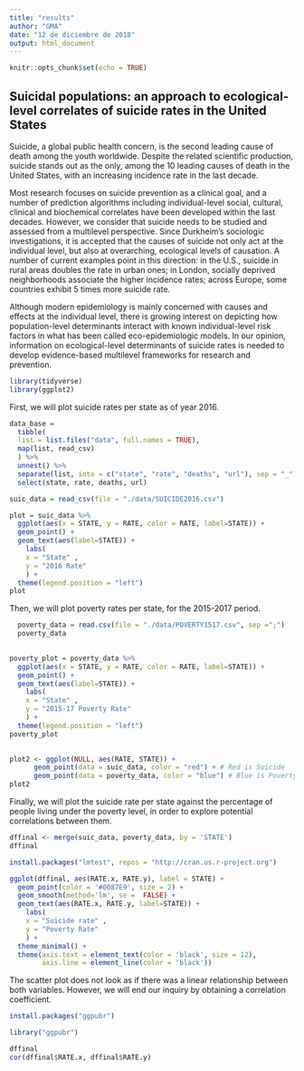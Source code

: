 ```yaml
---
title: "results"
author: "GMA"
date: "12 de diciembre de 2018"
output: html_document
---
```


```r
knitr::opts_chunk$set(echo = TRUE)
```
## Suicidal populations: an approach to ecological-level correlates of suicide rates in the United States

Suicide, a global public health concern, is the second leading cause of death among the youth worldwide. Despite the related scientific production, suicide stands out as the only, among the 10 leading causes of death in the United States, with an increasing incidence rate in the last decade. 

Most research focuses on suicide prevention as a clinical goal, and a number of prediction algorithms including individual-level social, cultural, clinical and biochemical correlates have been developed within the last decades. However, we consider that suicide needs to be studied and assessed from a multilevel perspective. Since Durkheim’s sociologic investigations, it is accepted that the causes of suicide not only act at the individual level, but also at overarching, ecological levels of causation. A number of current examples point in this direction: in the U.S., suicide in rural areas doubles the rate in urban ones; in London, socially deprived neighborhoods associate the higher incidence rates; across Europe, some countries exhibit 5 times more suicide rate. 

Although modern epidemiology is mainly concerned with causes and effects at the individual level, there is growing interest on depicting how population-level determinants interact with known individual-level risk factors in what has been called eco-epidemiologic models. In our opinion, information on ecological-level determinants of suicide rates is needed to develop evidence-based multilevel frameworks for research and prevention.

```r
library(tidyverse)
library(ggplot2)
```

First, we will plot suicide rates per state as of year 2016. 

```r
data_base =
  tibble(
  list = list.files("data", full.names = TRUE),
  map(list, read_csv)
  ) %>% 
  unnest() %>% 
  separate(list, into = c("state", "rate", "deaths", "url"), sep = "_") %>%
  select(state, rate, deaths, url)
```

```r
suic_data = read_csv(file = "./data/SUICIDE2016.csv")
```

```r
plot = suic_data %>% 
  ggplot(aes(x = STATE, y = RATE, color = RATE, label=STATE)) + 
  geom_point() + 
  geom_text(aes(label=STATE)) +
    labs(
    x = "State" ,
    y = "2016 Rate"
    ) +
  theme(legend.position = "left")
plot
```

Then, we will plot poverty rates per state, for the 2015-2017 period.

```r
  
  poverty_data = read.csv(file = "./data/POVERTY1517.csv", sep =";")
  poverty_data
  
```


```r
  
poverty_plot = poverty_data %>% 
  ggplot(aes(x = STATE, y = RATE, color = RATE, label=STATE)) + 
  geom_point() + 
  geom_text(aes(label=STATE)) +
    labs(
    x = "State" ,
    y = "2015-17 Poverty Rate"
    ) +
  theme(legend.position = "left")
poverty_plot
  
```


```r
plot2 <- ggplot(NULL, aes(RATE, STATE)) + 
      geom_point(data = suic_data, color = "red") + # Red is Suicide
      geom_point(data = poverty_data, color = "blue") # Blue is Poverty
plot2
```

Finally, we will plot the suicide rate per state against the percentage of people living under the poverty level, in order to explore potential correlations between them.

```r
dffinal <- merge(suic_data, poverty_data, by = 'STATE')
dffinal
```

```r
install.packages("lmtest", repos = "http://cran.us.r-project.org")
```

```r
ggplot(dffinal, aes(RATE.x, RATE.y), label = STATE) +
  geom_point(color = '#0087E9', size = 2) +
  geom_smooth(method='lm', se =  FALSE) +
  geom_text(aes(RATE.x, RATE.y, label=STATE)) +
    labs(
    x = "Suicide rate" ,
    y = "Poverty Rate"
    ) +
  theme_minimal() +
  theme(axis.text = element_text(color = 'black', size = 12),
        axis.line = element_line(color = 'black'))
```

The scatter plot does not look as if there was a linear relationship between both variables. However, we will end our inquiry by obtaining a correlation coefficient.

```r
install.packages("ggpubr")
```

```r
library("ggpubr")
```

```r
dffinal
cor(dffinal$RATE.x, dffinal$RATE.y)
```